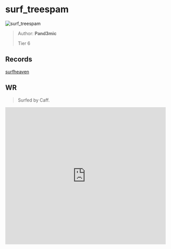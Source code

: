 
# surf_treespam

![surf_treespam](https://raw.githubusercontent.com/Sayt123/SurfMapPics/Maps-and-bonuses/csgo/surf_treespam.jpg)

> Author: **Pand3mic**
>
> Tier 6

## Records

[surfheaven](https://surfheaven.eu/map/surf_treespam)

## WR

> Surfed by Caff.

<iframe
width="100%"
height="430"
src="https://www.youtube.com/embed/gJTNid3Hzgg"
frameborder="0"
allow="accelerometer; autoplay; clipboard-write; encrypted-media; gyroscope; picture-in-picture"
allowFullScreen
/>

```md

[Surf Timer] - Caff finished in 01:27:02 (WR -00:00:67). Improving by 00:00:75
[Surf Timer] - Caff beat the map record! Rank: 1/323

Previous WR holder: kusche


```
                